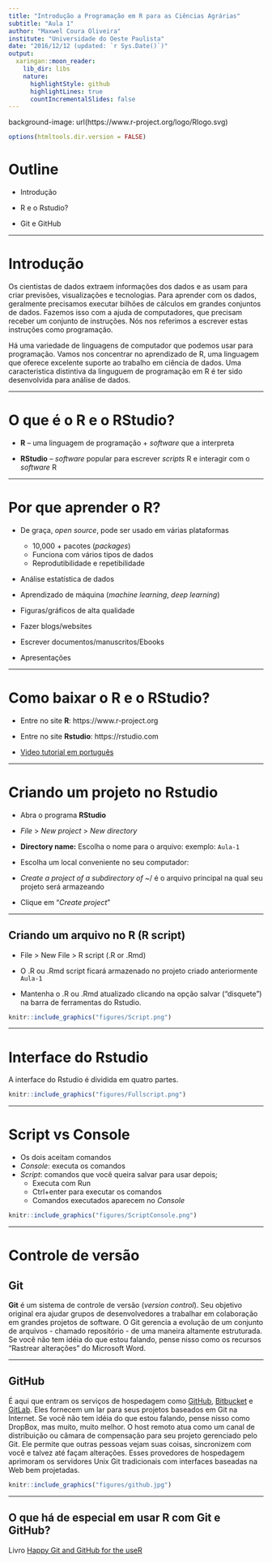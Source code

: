 ```yaml
---
title: "Introdução a Programação em R para as Ciências Agrárias"
subtitle: "Aula 1"
author: "Maxwel Coura Oliveira"
institute: "Universidade do Oeste Paulista"
date: "2016/12/12 (updated: `r Sys.Date()`)"
output:
  xaringan::moon_reader:
    lib_dir: libs
    nature:
      highlightStyle: github
      highlightLines: true
      countIncrementalSlides: false
---
```


background-image: url(https://www.r-project.org/logo/Rlogo.svg)

```r
options(htmltools.dir.version = FALSE)
```



# Outline

- Introdução

- R e o Rstudio?

- Git e GitHub


---


# Introdução

Os cientistas de dados extraem informações dos dados e as usam para criar previsões, visualizações e tecnologias. Para aprender com os dados, geralmente precisamos executar bilhões de cálculos em grandes conjuntos de dados. Fazemos isso com a ajuda de computadores, que precisam receber um conjunto de instruções. Nós nos referimos a escrever estas instruções como programação.

Há uma variedade de linguagens de computador que podemos usar para programação. Vamos nos concentrar no aprendizado de R, uma linguagem que oferece excelente suporte ao trabalho em ciência de dados. Uma caracteristica distintiva da linguguem de programação em R é ter sido desenvolvida para análise de dados.


---

# O que é o R e o RStudio?

- **R** – uma linguagem de programação + *software* que a interpreta


- **RStudio** – *software* popular para escrever *scripts* R e interagir com o *software* R


---


#  Por que aprender o R?


- De graça, *open source*, pode ser usado em várias plataformas
  - 10,000 + pacotes (*packages*)
  - Funciona com vários tipos de dados
  - Reprodutibilidade e repetibilidade
  
- Análise estatística de dados 

- Aprendizado de máquina (*machine learning*, *deep learning*)

- Figuras/gráficos de alta qualidade

- Fazer blogs/websites

- Escrever documentos/manuscritos/Ebooks

- Apresentações 

---

# Como baixar o R e o RStudio?


- Entre no site **R**: https://www.r-project.org


- Entre no site **Rstudio**: https://rstudio.com


- [Video tutorial em português](https://www.youtube.com/watch?v=8LnZNC4hxdQ)


---

# Criando um projeto no **Rstudio**

- Abra o programa **RStudio**

- *File* > *New project* > *New directory* 

- **Directory name:** Escolha o nome para o arquivo: exemplo: `Aula-1`

- Escolha um local conveniente no seu computador:

- *Create a project of a subdirectory of* ~/ é o arquivo principal na qual seu projeto será armazeando

- Clique em “*Create project*”


---
 
## Criando um arquivo no **R** (R script) 

- File > New File > R script (.R or .Rmd)

- O .R ou .Rmd script ficará armazenado no projeto criado anteriormente `Aula-1`

- Mantenha o .R ou .Rmd atualizado clicando na opção salvar ("disquete") na barra de ferramentas do Rstudio.

```r
knitr::include_graphics("figures/Script.png")
```


---

# Interface do Rstudio

A interface do Rstudio é dividida em quatro partes.

```r
knitr::include_graphics("figures/Fullscript.png")
```

---


#  Script vs Console

- Os dois aceitam comandos
- *Console*: executa os comandos
- *Script*: comandos que você queira salvar para usar depois;
  - Executa com Run
  - Ctrl+enter para executar os comandos
  - Comandos executados aparecem no *Console*

```r
knitr::include_graphics("figures/ScriptConsole.png")
```

---

# Controle de versão

## Git

**Git** é um sistema de controle de versão (*version control*). Seu objetivo original era ajudar grupos de desenvolvedores a trabalhar em colaboração em grandes projetos de software. O Git gerencia a evolução de um conjunto de arquivos - chamado repositório - de uma maneira altamente estruturada. Se você não tem idéia do que estou falando, pense nisso como os recursos "Rastrear alterações" do Microsoft Word.


---


## GitHub

É aqui que entram os serviços de hospedagem como [GitHub](https://github.com), [Bitbucket](https://bitbucket.org/) e [GitLab](https://about.gitlab.com). Eles fornecem um lar para seus projetos baseados em Git na Internet. Se você não tem idéia do que estou falando, pense nisso como DropBox, mas muito, muito melhor. O host remoto atua como um canal de distribuição ou câmara de compensação para seu projeto gerenciado pelo Git. Ele permite que outras pessoas vejam suas coisas, sincronizem com você e talvez até façam alterações. Esses provedores de hospedagem aprimoram os servidores Unix Git tradicionais com interfaces baseadas na Web bem projetadas.


```r
knitr::include_graphics("figures/github.jpg")
```

---

## O que há de especial em usar R com Git e GitHub?


Livro [Happy Git and GitHub for the useR](https://happygitwithr.com)